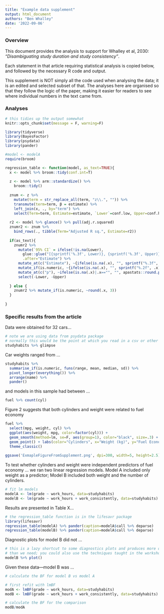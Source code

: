 ```yaml
---
title: "Example data supplement"
output: html_document
authors: "Ben Whalley"
date: '2022-09-06'
---
```






### Overview

This document provides the analysis to support for Whalley et al, 2030: *"Disambiguating study duration and study consistency"*.

Each statement in that article requiring statistical analysis is copied below, and
followed by the necessary R code and output.

This supplement is NOT simply all the code used when analysing the data; it 
is an edited and selected subset of that. The analyses here are organised so that
they follow the logic of the paper, making it easier for readers to see where 
individual numbers in the text came from.



### Analyses

```r
# this tidies up the output somewhat
knitr::opts_chunk$set(message = F, warning=F)

library(tidyverse)
library(BayesFactor)
library(psydata)
library(pander)
```



```r
#model <- modelA
require(broom)

regression_table <- function(model, as_text=TRUE){
  x <- model %>% broom::tidy(conf.int=T) 
  
  z <- model %>% arm::standardize() %>% 
    broom::tidy()
  
  znum <- z %>% 
    mutate(term = str_replace_all(term, "z\\.", "")) %>% 
    transmute(term=term, β = estimate) %>% 
    left_join(x, ., by="term") %>% 
    select(Term=term, Estimate=estimate, `Lower`=conf.low, Upper=conf.high, β, p=p.value)
  
  r2 <- model %>% glance() %>% pull(adj.r.squared)
  znumr2 <- znum %>% 
    bind_rows(., tibble(Term="Adjusted R sq.", Estimate=r2)) 
  
  if(as_text){
    znumr2 %>% 
      mutate(`95% CI` = ifelse(!is.na(Lower), 
        glue::glue("[{sprintf('%.3f', Lower)}, {sprintf('%.3f', Upper)}]"), ""), 
        .after="Estimate") %>% 
      mutate_at(c("Estimate"), ~{ifelse(is.na(.x), "", sprintf("%.3f", .x) )}) %>% 
      mutate_if(is.numeric, ~{ifelse(is.na(.x), "", sprintf("%.2f", .x) )}) %>% 
      mutate_at(c("p"), ~ifelse(is.na(.x)|.x=="", "", apastats::round.p(.x))) %>% 
      select(-Lower, -Upper)
      
  } else {
    znumr2 %>% mutate_if(is.numeric, ~round(.x, 3))
  }
  
}
```



### Specific results from the article

Data were obtained for 32 cars...


```r
# note we are using data from psydata package
# normally this would be the point at which you read in a csv or other data file
studyhabits %>% glimpse
```




Car weights ranged from ...

```r
studyhabits %>% 
  summarise_if(is.numeric, funs(range, mean, median, sd)) %>% 
  pivot_longer(everything()) %>% 
  arrange(name) %>% 
  pander()
```

and models in this sample had between ...

```r
fuel %>% count(cyl)
```



Figure 2 suggests that both cylinders and weight were related to fuel economy

```r
fuel %>% 
  select(mpg, weight, cyl) %>% 
  ggplot(aes(weight, mpg, color=factor(cyl))) + 
  geom_smooth(method=lm, se=F, aes(group=1), color="black", size=.3) + 
  geom_point() + labs(color="Cylinders", x="Weight (kg)", y="Fuel Economy (mpg)") + 
  theme_classic()
  
ggsave('ExmapleFigureFromSupplement.png', dpi=300, width=5, height=2.5)
```


To test whether cylinders and weight were independent predictors of fuel economy ...
we ran two linear regression models. Model A included only weight as a predictor; 
Model B included both weight and the number of cylinders.


```r
# fit lm models
modelA <- lm(grade ~ work_hours, data=studyhabits)
modelB <- lm(grade ~ work_hours + work_consistently, data=studyhabits)
```


Results are presented in Table X...

```r
# the regression_table function is in the lifesavr package
library(lifesavr)
regression_table(modelA) %>% pander(caption=modelA$call %>% deparse)
regression_table(modelB) %>% pander(caption=modelA$call %>% deparse)

```


Diagnostic plots for model B did not ...

```r
# this is a lazy shortcut to some diagnostics plots and produces more output 
# than we need; you could also use the techniques taught in the workshop using `augment`
modelB %>% plot()
```


Given these data—model B was ...

```r
# calculate the BF for model B vs model A

# first refit with lmBF
modA <- lmBF(grade ~ work_hours, data=studyhabits)
modB <- lmBF(grade ~ work_hours + work_consistently, data=studyhabits)

# calculate the BF for the comparison
modB/modA
```

